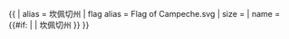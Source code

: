 {{ {{{1<noinclude>|country showdata</noinclude>}}}
| alias = 坎佩切州
| flag alias = Flag of Campeche.svg
| size = {{{size|}}}
| name = {{#if: {{{name|}}} | {{{name|}}} | 坎佩切州 }}
}}<noinclude>
</noinclude>